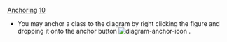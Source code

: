 [[Property:title|Anchoring]]
[[Property:weight|10]]
* You may anchor a class to the diagram by right clicking the figure and dropping it onto the anchor button  [[Image:diagram-anchor-icon]]  .

{{tip| '''Tip''': To see the effects of anchoring [[Turn on Physics Mode|turn on physics mode]]  and then anchor a class as described above. Now [[Adjusting Physics Settings|open the physics settings dialog]]  and adjust the sliders. In the diagram you will see all anchored classes do not move whilst those surrounding them adjust to the new settings. }}




